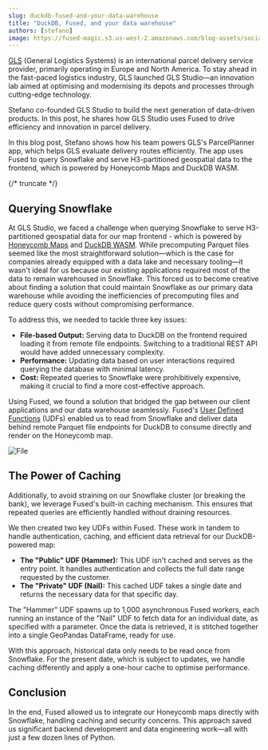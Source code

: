 ```yaml
---
slug: duckdb-fused-and-your-data-warehouse
title: "DuckDB, Fused, and your data warehouse"
authors: [stefano]
image: https://fused-magic.s3.us-west-2.amazonaws.com/blog-assets/social_stefano.png
---
```



[GLS](https://gls-group.com/GROUP/landing_page) (General Logistics Systems) is an international parcel delivery service provider, primarily operating in Europe and North America. To stay ahead in the fast-paced logistics industry, GLS launched GLS Studio—an innovation lab aimed at optimising and modernising its depots and processes through cutting-edge technology.

Stefano co-founded GLS Studio to build the next generation of data-driven products. In this post, he shares how GLS Studio uses Fused to drive efficiency and innovation in parcel delivery.


<ReactPlayer playsinline={true} className="video__player" playing={true} muted={true} controls height="100%" url="https://fused-magic.s3.us-west-2.amazonaws.com/blog-assets/stefanolong.mp4" width="100%" />



In this blog post, Stefano shows how his team powers GLS's ParcelPlanner app, which helps GLS evaluate delivery routes efficiently. The app uses Fused to query Snowflake and serve H3-partitioned geospatial data to the frontend, which is powered by Honeycomb Maps and DuckDB WASM.


{/* truncate */}

## Querying Snowflake

At GLS Studio, we faced a challenge when querying Snowflake to serve H3-partitioned geospatial data for our map frontend - which is powered by [Honeycomb Maps](https://honeycombmaps.com/) and [DuckDB WASM](https://duckdb.org/docs/api/wasm/overview.html). While precomputing Parquet files seemed like the most straightforward solution—which is the case for companies already equipped with a data lake and necessary tooling—it wasn't ideal for us because our existing applications required most of the data to remain warehoused in Snowflake. This forced us to become creative about finding a solution that could maintain Snowflake as our primary data warehouse while avoiding the inefficiencies of precomputing files and reduce query costs without compromising performance.

To address this, we needed to tackle three key issues:

- **File-based Output:** Serving data to DuckDB on the frontend required loading it from remote file endpoints. Switching to a traditional REST API would have added unnecessary complexity.
- **Performance:** Updating data based on user interactions required querying the database with minimal latency.
- **Cost:** Repeated queries to Snowflake were prohibitively expensive, making it crucial to find a more cost-effective approach.

Using Fused, we found a solution that bridged the gap between our client applications and our data warehouse seamlessly. Fused's [User Defined Functions](/core-concepts/write/) (UDFs) enabled us to read from Snowflake and deliver data behind remote Parquet file endpoints for DuckDB to consume directly and render on the Honeycomb map.


<div style={{textAlign: 'center'}}>
<img src={ImgS1} alt="File" style={{width: 800}} />
</div>


## The Power of Caching

Additionally, to avoid straining on our Snowflake cluster (or breaking the bank), we leverage Fused's built-in caching mechanism. This ensures that repeated queries are efficiently handled without draining resources.

We then created two key UDFs within Fused. These work in tandem to handle authentication, caching, and efficient data retrieval for our DuckDB-powered map:

- **The "Public" UDF (Hammer):** This UDF isn't cached and serves as the entry point. It handles authentication and collects the full date range requested by the customer.
- **The "Private" UDF (Nail):** This cached UDF takes a single date and returns the necessary data for that specific day.

The "Hammer" UDF spawns up to 1,000 asynchronous Fused workers, each running an instance of the "Nail" UDF to fetch data for an individual date, as specified with a parameter. Once the data is retrieved, it is stitched together into a single GeoPandas DataFrame, ready for use.

With this approach, historical data only needs to be read once from Snowflake. For the present date, which is subject to updates, we handle caching differently and apply a one-hour cache to optimise performance.

## Conclusion

In the end, Fused allowed us to integrate our Honeycomb maps directly with Snowflake, handling caching and security concerns. This approach saved us significant backend development and data engineering work—all with just a few dozen lines of Python.
